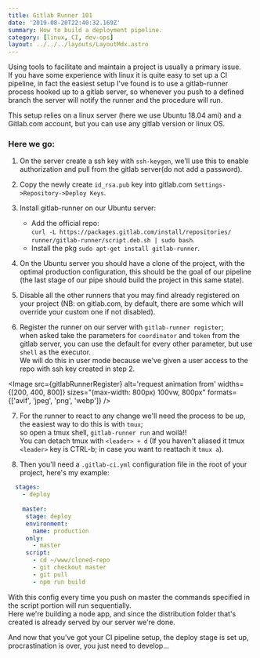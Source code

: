 ```yaml
---
title: Gitlab Runner 101
date: '2019-08-20T22:40:32.169Z'
summary: How to build a deployment pipeline.
category: [linux, CI, dev-ops]
layout: ../../../layouts/LayoutMdx.astro
---
```



Using tools to facilitate and maintain a project is usually a primary issue.  
If you have some experience with linux it is quite easy to set up a CI pipeline, in fact the easiest setup I've found is to use a gitlab-runner process hooked up to a gitlab server, so whenever you push to a defined branch the server will notify the runner and the procedure will run.

This setup relies on a linux server (here we use Ubuntu 18.04 ami) and a Gitlab.com account, but you can use any gitlab version or linux OS.

### Here we go:

1. On the server create a ssh key with `ssh-keygen`, we'll use this to enable authorization and pull from the gitlab server(do not add a password).

2. Copy the newly create `id_rsa.pub` key into gitlab.com `Settings->Repository->Deploy Keys`.

3. Install gitlab-runner on our Ubuntu server:
    - Add the official repo:  
    `curl -L https://packages.gitlab.com/install/repositories/
    runner/gitlab-runner/script.deb.sh | sudo bash`.
    - Install the pkg `sudo apt-get install gitlab-runner`.
4. On the Ubuntu server you should have a clone of the project, with the optimal production configuration, this should be the goal of our pipeline (the last stage of our pipe should build the project in this same state).

5. Disable all the other runners that you may find already registered on your project (NB: on gitlab.com, by default, there are some which will override your custom one if not disabled).

6. Register the runner on our server with `gitlab-runner register`;  
when asked take the parameters for `coordinator` and `token` from the gitlab server, you can use the default for every other parameter, but use `shell` as the executor.  
We will do this in user mode because we've given a user access to the repo with ssh key created in step 2.

<Image src={gitlabRunnerRegister} alt='request animation from' widths={[200, 400, 800]} sizes="(max-width: 800px) 100vw, 800px" formats={['avif', 'jpeg', 'png', 'webp']} />

7. For the runner to react to any change we'll need the process to be up, the easiest way to do this is  with `tmux`;  
  so open a tmux shell, `gitlab-runner run` and woilà!!  
  You can detach tmux with `<leader> + d` (If you haven't aliased it tmux `<leader>` key is CTRL-b; in case you want to reattach it `tmux a`).

8. Then you'll need a `.gitlab-ci.yml` configuration file in the root of your project, here's my example:
```yaml
  stages:
    - deploy
  
    master:
     stage: deploy
     environment:
       name: production 
     only:
       - master
     script:
       - cd ~/www/cloned-repo
       - git checkout master
       - git pull 
       - npm run build
```
With this config every time you push on master the commands specified in the script portion will run sequentially.  
Here we're building a node app, and since the distribution folder that's created is already served by our server we're done.

And now that you've got your CI pipeline setup, the deploy stage is set up, procrastination is over, you just need to develop...


  


